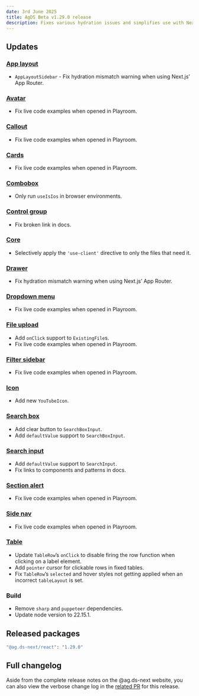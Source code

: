 ```yaml
---
date: 3rd June 2025
title: AgDS Beta v1.29.0 release
description: Fixes various hydration issues and simplifies use with Next.js’ App Router, improves clickable table rows, adds a new YouTube icon, plus various bug fixes and improvements.
---
```


## Updates

### [App layout](/components/app-layout)

- `AppLayoutSidebar` - Fix hydration mismatch warning when using Next.js’ App Router.

### [Avatar](/components/avatar)

- Fix live code examples when opened in Playroom.

### [Callout](/components/callout)

- Fix live code examples when opened in Playroom.

### [Cards](/components/cards)

- Fix live code examples when opened in Playroom.

### [Combobox](/components/combobox)

- Only run `useIsIos` in browser environments.

### [Control group](/components/control-group)

- Fix broken link in docs.

### [Core](/components/core)

- Selectively apply the `'use-client'` directive to only the files that need it.

### [Drawer](/components/drawer)

- Fix hydration mismatch warning when using Next.js’ App Router.

### [Dropdown menu](/components/dropdown-menu)

- Fix live code examples when opened in Playroom.

### [File upload](/components/file-upload)

- Add `onClick` support to `ExistingFile`s.
- Fix live code examples when opened in Playroom.

### [Filter sidebar](/components/filter-sidebar)

- Fix live code examples when opened in Playroom.

### [Icon](/components/icon)

- Add new `YouTubeIcon`.

### [Search box](/components/search-box)

- Add clear button to `SearchBoxInput`.
- Add `defaultValue` support to `SearchBoxInput`.

### [Search input](/components/search-input)

- Add `defaultValue` support to `SearchInput`.
- Fix links to components and patterns in docs.

### [Section alert](/components/section-alert)

- Fix live code examples when opened in Playroom.

### [Side nav](/components/side-nav)

- Fix live code examples when opened in Playroom.

### [Table](/components/table)

- Update `TableRow`’s `onClick` to disable firing the row function when clicking on a label element.
- Add `pointer` cursor for clickable rows in fixed tables.
- Fix `TableRow`’s `selected` and hover styles not getting applied when an incorrect `tableLayout` is set.

### Build

- Remove `sharp` and `puppeteer` dependencies.
- Update node version to 22.15.1.

## Released packages

```sh
"@ag.ds-next/react": "1.29.0"
```

## Full changelog

Aside from the complete release notes on the @ag.ds-next website, you can also view the verbose change log in the [related PR](https://github.com/agriculturegovau/agds-next/pull/2044) for this release.
